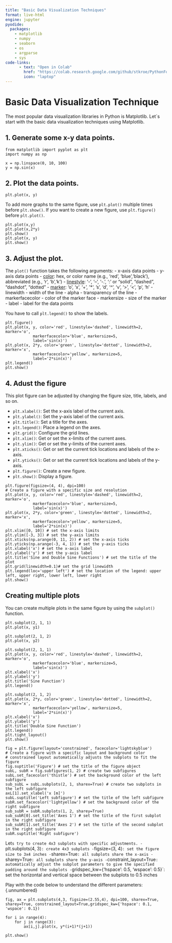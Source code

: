 ```yaml
---
title: "Basic Data Visualization Techniques"
format: live-html
engine: jupyter
pyodide:
  packages:
    - matplotlib
    - numpy
    - seaborn
    - os 
    - argparse
    - sys
code-links:
      - text: "Open in Colab"
        href: "https://colab.research.google.com/github/stkroe/PythonForChemists/blob/main/course/chapters/Basics/Lecture1/SimplePlot.ipynb"
        icon: "laptop"
---
```



# Basic Data Visualization Technique {.unnumbered}


The most popular data visualization libraries in Python is Matplotlib.
Let`s start with the basic data visualization techniques using Matplotlib.


## 1. Generate some x-y data points. {.unnumbered}

```pyodide
from matplotlib import pyplot as plt
import numpy as np

x = np.linspace(0, 10, 100)
y = np.sin(x)
```



## 2. Plot the data points. {.unnumbered}

```pyodide
plt.plot(x, y)
```

To add more graphs to the same figure, use `plt.plot()` multiple times before `plt.show()`.
If you want to create a new figure, use `plt.figure()` before `plt.plot()`.

```pyodide
plt.plot(x,y)
plt.plot(x,2*y)
plt.show()
plt.plot(x, y)
plt.show()
```

## 3. Adjust the plot. {.unnumbered}


The `plot()` function takes the following arguments:
- x-axis data points
- y-axis data points
- [color](https://matplotlib.org/stable/users/explain/colors/colors.html): hex, or color name (e.g., 'red', 'blue','black'), abbreviated (e.g., 'r', 'b','k')
- [linestyle](https://matplotlib.org/stable/gallery/lines_bars_and_markers/linestyles.html): '-', '--', '-.', ':' or "solid", "dashed", "dashdot", "dotted"
- [marker](https://matplotlib.org/stable/api/markers_api.html): 'o', 'x', '+', '*', 's', 'd', '^', 'v', '>', '<', 'p', 'h'
- linewidth - width of the line
- alpha - transparency of the line
- markerfacecolor - color of the marker face
- markersize - size of the marker
- label - label for the data points



You have to call `plt.legend()` to show the labels.

```pyodide
plt.figure()
plt.plot(x, y, color='red', linestyle='dashed', linewidth=2, marker='o', 
            markerfacecolor='blue', markersize=5,
            label='sin(x)')
plt.plot(x, 2*y, color='green', linestyle='dotted', linewidth=2, marker='x',
            markerfacecolor='yellow', markersize=5,
            label='2*sin(x)')
plt.legend()
plt.show()
```

## 4. Adust the figure {.unnumbered}


This plot figure can be adjusted by changing the figure size, title, labels, and so on.
 
- `plt.xlabel()`: Set the x-axis label of the current axis.
- `plt.ylabel()`: Set the y-axis label of the current axis.
- `plt.title()`: Set a title for the axes.
- `plt.legend()`: Place a legend on the axes.
- `plt.grid()`: Configure the grid lines.
- `plt.xlim()`: Get or set the x-limits of the current axes.
- `plt.ylim()`: Get or set the y-limits of the current axes.
- `plt.xticks()`: Get or set the current tick locations and labels of the x-axis.
- `plt.yticks()`: Get or set the current tick locations and labels of the y-axis.
- `plt.figure()`: Create a new figure.
- `plt.show()`: Display a figure.

```pyodide
plt.figure(figsize=(4, 4), dpi=100)
# Create a figure with a specific size and resolution
plt.plot(x, y, color='red', linestyle='dashed', linewidth=2, marker='o', 
            markerfacecolor='blue', markersize=5,
            label='sin(x)')
plt.plot(x, 2*y, color='green', linestyle='dotted', linewidth=2, marker='x',
            markerfacecolor='yellow', markersize=5,
            label='2*sin(x)')
plt.xlim([0, 10]) # set the x-axis limits
plt.ylim([-3, 3]) # set the y-axis limits
plt.xticks(np.arange(0, 11, 2)) # set the x-axis ticks
plt.yticks(np.arange(-3, 4, 1)) # set the y-axis ticks
plt.xlabel('x') # set the x-axis label
plt.ylabel('y') # set the y-axis label
plt.title('Sine and Double Sine Functions') # set the title of the plot
plt.grid(linewidth=0.1)# set the grid linewidth
plt.legend(loc='upper left') # set the location of the legend: upper left, upper right, lower left, lower right
plt.show()
```

## Creating multiple plots {.unnumbered}

You can create multiple plots in the same figure by using the `subplot()` function.

```pyodide
plt.subplot(2, 1, 1)
plt.plot(x, y1)

plt.subplot(2, 1, 2)
plt.plot(x, y2)
```



```pyodide
plt.subplot(2, 1, 1)
plt.plot(x, y, color='red', linestyle='dashed', linewidth=2, marker='o', 
            markerfacecolor='blue', markersize=5,
            label='sin(x)')
plt.xlabel('x')
plt.ylabel('y')
plt.title('Sine Function')
plt.legend()

plt.subplot(2, 1, 2)
plt.plot(x, 2*y, color='green', linestyle='dotted', linewidth=2, marker='x',
            markerfacecolor='yellow', markersize=5,
            label='2*sin(x)')
plt.xlabel('x')
plt.ylabel('y')
plt.title('Double Sine Function')
plt.legend()   
plt.tight_layout()
plt.show()
```

```pyodide
fig = plt.figure(layout='constrained', facecolor='lightskyblue')
# Create a figure with a specific layout and background color
# constrained layout automatically adjusts the subplots to fit the figure
fig.suptitle('Figure') # set the title of the figure object
subL, subR = fig.subfigures(1, 2) # create two subfigures
subL.set_facecolor('thistle') # set the background color of the left subfigure
sub_subL = subL.subplots(2, 1, sharex=True) # create two subplots in the left subfigure
axL[1].set_xlabel('x [m]')
subL.suptitle('Left subfigure') # set the title of the left subfigure
subR.set_facecolor('lightyellow') # set the background color of the right subfigure
sub_subR = subR.subplots(1, 2, sharey=True) 
sub_subR[0].set_title('Axes 1') # set the title of the first subplot in the right subfigure
sub_subR[1].set_title('Axes 2') # set the title of the second subplot in the right subfigure
subR.suptitle('Right subfigure')
```


Let`s try to create 4x3 subplots with specific adjustments.
- `plt.subplots(4, 3)`: create 4x3 subplots
- `figsize=(3, 4)`: set the figure size to 3x4 inches
- `sharex=True`: all subplots share the x-axis
- `sharey=True`: all subplots share the y-axis
-  `constraint_layout=True`: automatically adjust the subplot parameters to give the specified padding around the subplots
- `gridspec_kw={'hspace': 0.5, 'wspace': 0.5}`: set the horizontal and vertical space between the subplots to 0.5 inches


Play with the code below to understand the different parameters: {.unnumbered}

```pyodide
fig, ax = plt.subplots(4,3, figsize=(2.55,4), dpi=100, sharex=True, sharey=True, constrained_layout=True,gridspec_kw={'hspace': 0.1, 'wspace': 0.1})

for i in range(4):
    for j in range(3):
        ax[i,j].plot(x, y*(i+1)*(j+1))

plt.show()

```








